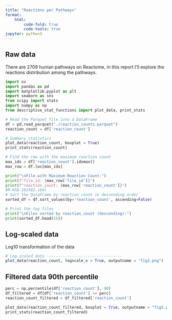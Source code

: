 ```yaml
---
title: "Reactions per Pathways"
format: 
    html:
        code-fold: true
        code-tools: true
jupyter: python3
---
```


## Raw data 
There are 2709 human pathways on Reactome, in this report I'll explore the reactions distribution among the pathways.
```python
import os
import pandas as pd
import matplotlib.pyplot as plt
import seaborn as sns
from scipy import stats
import numpy as np
from descriptive_stat_functions import plot_data, print_stats

# Read the Parquet file into a DataFrame
df = pd.read_parquet("./reaction_counts.parquet")
reaction_count = df['reaction_count']

# Summary statistics
plot_data(reaction_count, boxplot = True)
print_stats(reaction_count)
```


```python
# Find the row with the maximum reaction count
max_idx = df['reaction_count'].idxmax()  
max_row = df.loc[max_idx]   

print("\nFile with Maximum Reaction Count:")
print(f"file_id: {max_row['file_id']}")
print(f"reaction_count: {max_row['reaction_count']}")
#R-HSA-162582.sbml
# Sort the DataFrame by reaction_count in descending order
sorted_df = df.sort_values(by='reaction_count', ascending=False)

# Print the top files
print("\nFiles sorted by reaction_count (descending):")
print(sorted_df.head(15))
```

## Log-scaled data
Log10 transformation of the data
```python
# Log-scaled data ---------------------------------
plot_data(reaction_count, logscale_x = True, outputname = "fig2.png")
```

## Filtered data 90th percentile 
```python
perc = np.percentile(df['reaction_count'], 90)
df_filtered = df[df['reaction_count'] <= perc]
reaction_count_filtered = df_filtered['reaction_count']

plot_data(reaction_count_filtered, boxplot = True, outputname = "fig3.png")
print_stats(reaction_count_filtered)
```
